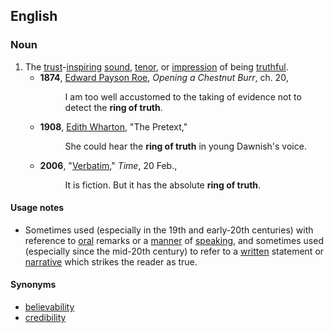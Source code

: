 ==English==

===Noun===
{{en-noun|head=[[ring]] [[of]] [[truth]]|-}}

# The [[trust]]-[[inspire|inspiring]] [[sound]], [[tenor]], or [[impression]] of being [[truthful]].
#* '''1874''', [[W:Edward_Payson_Roe|Edward Payson Roe]], ''Opening a Chestnut Burr'', ch. 20,
#*: I am too well accustomed to the taking of evidence not to detect the '''ring of truth'''.
#* '''1908''', [[w:Edith_Wharton|Edith Wharton]], "The Pretext,"
#*: She could hear the '''ring of truth''' in young Dawnish's voice.
#* '''2006''', "[http://www.time.com/time/magazine/article/0,9171,1158967,00.html Verbatim]," ''Time'', 20 Feb.,
#*: It is fiction. But it has the absolute '''ring of truth'''.

====Usage notes====
* Sometimes used (especially in the 19th and early-20th centuries) with reference to [[oral]] remarks or a [[manner]] of [[speaking]], and sometimes used (especially since the mid-20th century) to refer to a [[written]] statement or [[narrative]] which strikes the reader as true.

====Synonyms====
* [[believability]]
* [[credibility]]